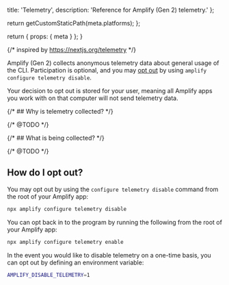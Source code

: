 
  title: 'Telemetry',
  description: 'Reference for Amplify (Gen 2) telemetry.'
};

  return getCustomStaticPath(meta.platforms);
};

  return {
    props: {
      meta
    }
  };
}

{/* inspired by https://nextjs.org/telemetry */}

Amplify (Gen 2) collects anonymous telemetry data about general usage of the CLI. Participation is optional, and you may [opt out](#how-do-i-opt-out) by using `amplify configure telemetry disable`.

Your decision to opt out is stored for your user, meaning all Amplify apps you work with on that computer will not send telemetry data.

{/* ## Why is telemetry collected? */}

{/* @TODO */}

{/* ## What is being collected? */}

{/* @TODO */}

## How do I opt out?

You may opt out by using the `configure telemetry disable` command from the root of your Amplify app:

```bash
npx amplify configure telemetry disable
```

You can opt back in to the program by running the following from the root of your Amplify app:

```bash
npx amplify configure telemetry enable
```

In the event you would like to disable telemetry on a one-time basis, you can opt out by defining an environment variable:

```bash
AMPLIFY_DISABLE_TELEMETRY=1
```
